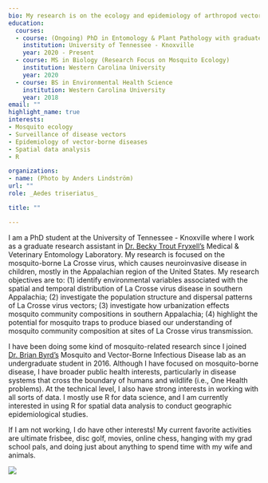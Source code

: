 ```yaml
---
bio: My research is on the ecology and epidemiology of arthropod vectors of disease. 
education:
  courses:
  - course: (Ongoing) PhD in Entomology & Plant Pathology with graduate minor in Epidemiology
    institution: University of Tennessee - Knoxville
    year: 2020 - Present
  - course: MS in Biology (Research Focus on Mosquito Ecology)
    institution: Western Carolina University
    year: 2020
  - course: BS in Environmental Health Science
    institution: Western Carolina University
    year: 2018
email: ""
highlight_name: true
interests:
- Mosquito ecology
- Surveillance of disease vectors
- Epidemiology of vector-borne diseases 
- Spatial data analysis
- R 

organizations:
- name: (Photo by Anders Lindström)
url: ""
role: _Aedes triseriatus_

title: ""

---
```

I am a PhD student at the University of Tennessee - Knoxville where I work as a graduate research assistant in [Dr. Becky Trout Fryxell’s](https://epp.tennessee.edu/directory/dr-rebecca-trout-fryxell/) Medical & Veterinary Entomology Laboratory. My research is focused on the mosquito-borne La Crosse virus, which causes neuroinvasive disease in children, mostly in the Appalachian region of the United States. My research objectives are to: (1) identify environmental variables associated with the spatial and temporal distribution of La Crosse virus disease in southern Appalachia; (2) investigate the population structure and dispersal patterns of La Crosse virus vectors; (3) investigate how urbanization effects mosquito community compositions in southern Appalachia; (4) highlight the potential for mosquito traps to produce biased our understanding of mosquito community composition at sites of La Crosse virus transmission.

I have been doing some kind of mosquito-related research since I joined [Dr. Brian Byrd’s](https://www.wcu.edu/faculty/bdbyrd.aspx) Mosquito and Vector-Borne Infectious Disease lab as an undergraduate student in 2016. Although I have focused on mosquito-borne disease, I have broader public health interests, particularly in disease systems that cross the boundary of humans and wildlife (i.e., One Health problems). At the technical level, I also have strong interests in working with all sorts of data. I mostly use R for data science, and I am currently interested in using R for spatial data analysis to conduct geographic epidemiological studies. 

If I am not working, I do have other interests! My current favorite activities are ultimate frisbee, disc golf, movies, online chess, hanging with my grad school pals, and doing just about anything to spend time with my wife and animals.

![](/authors/bio/_index_files/Corey and loved ones.png)






